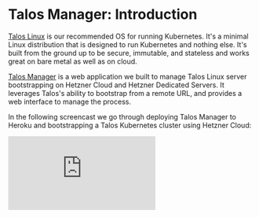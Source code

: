 # Talos Manager: Introduction

[Talos Linux](https://www.talos.dev/) is our recommended OS for running Kubernetes. It's a minimal Linux distribution that is designed to run Kubernetes and nothing else. It's built from the ground up to be secure, immutable, and stateless and works great on bare metal as well as on cloud.

[Talos Manager](https://github.com/reclaim-the-stack/docs/talos-manager) is a web application we built to manage Talos Linux server bootstrapping on Hetzner Cloud and Hetzner Dedicated Servers. It leverages Talos's ability to bootstrap from a remote URL, and provides a web interface to manage the process.

In the following screencast we go through deploying Talos Manager to Heroku and bootstrapping a Talos Kubernetes cluster using Hetzner Cloud:

<iframe className="aspect-video w-full" src="https://www.youtube.com/embed/TCIkPvC9_ZA" title="YouTube video player" frameBorder="0" allow="accelerometer; autoplay; clipboard-write; encrypted-media; gyroscope; picture-in-picture; web-share" allowFullScreen></iframe>
